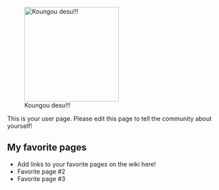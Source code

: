 [[File:Kongou Desu!!.jpg|thumb|220px|right|Koungou desu!!!]]

This is your user page. Please edit this page to tell the community about yourself!

==My favorite pages==

* Add links to your favorite pages on the wiki here!
* Favorite page #2
* Favorite page #3